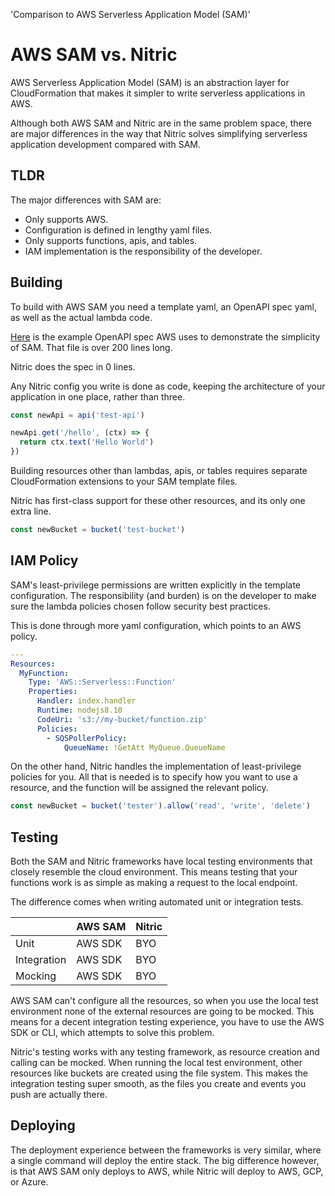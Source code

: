   'Comparison to AWS Serverless Application Model (SAM)'

# AWS SAM vs. Nitric

AWS Serverless Application Model (SAM) is an abstraction layer for CloudFormation that makes it simpler to write serverless applications in AWS.

Although both AWS SAM and Nitric are in the same problem space, there are major differences in the way that Nitric solves simplifying serverless application development compared with SAM.

## TLDR

The major differences with SAM are:

- Only supports AWS.
- Configuration is defined in lengthy yaml files.
- Only supports functions, apis, and tables.
- IAM implementation is the responsibility of the developer.

## Building

To build with AWS SAM you need a template yaml, an OpenAPI spec yaml, as well as the actual lambda code.

[Here](https://docs.aws.amazon.com/apigateway/latest/developerguide/http-api-open-api.html#http-api-import.example) is the example OpenAPI spec AWS uses to demonstrate the simplicity of SAM. That file is over 200 lines long.

Nitric does the spec in 0 lines.

Any Nitric config you write is done as code, keeping the architecture of your application in one place, rather than three.

```typescript
const newApi = api('test-api')

newApi.get('/hello', (ctx) => {
  return ctx.text('Hello World')
})
```

Building resources other than lambdas, apis, or tables requires separate CloudFormation extensions to your SAM template files.

Nitric has first-class support for these other resources, and its only one extra line.

```typescript
const newBucket = bucket('test-bucket')
```

## IAM Policy

SAM's least-privilege permissions are written explicitly in the template configuration. The responsibility (and burden) is on the developer to make sure the lambda policies chosen follow security best practices.

This is done through more yaml configuration, which points to an AWS policy.

```yaml
---
Resources:
  MyFunction:
    Type: 'AWS::Serverless::Function'
    Properties:
      Handler: index.handler
      Runtime: nodejs8.10
      CodeUri: 's3://my-bucket/function.zip'
      Policies:
        - SQSPollerPolicy:
            QueueName: !GetAtt MyQueue.QueueName
```

On the other hand, Nitric handles the implementation of least-privilege policies for you. All that is needed is to specify how you want to use a resource, and the function will be assigned the relevant policy.

```typescript
const newBucket = bucket('tester').allow('read', 'write', 'delete')
```

## Testing

Both the SAM and Nitric frameworks have local testing environments that closely resemble the cloud environment. This means testing that your functions work is as simple as making a request to the local endpoint.

The difference comes when writing automated unit or integration tests.

|             | AWS SAM | Nitric |
| ----------- | ------- | ------ |
| Unit        | AWS SDK | BYO    |
| Integration | AWS SDK | BYO    |
| Mocking     | AWS SDK | BYO    |

AWS SAM can't configure all the resources, so when you use the local test environment none of the external resources are going to be mocked. This means for a decent integration testing experience, you have to use the AWS SDK or CLI, which attempts to solve this problem.

Nitric's testing works with any testing framework, as resource creation and calling can be mocked. When running the local test environment, other resources like buckets are created using the file system. This makes the integration testing super smooth, as the files you create and events you push are actually there.

## Deploying

The deployment experience between the frameworks is very similar, where a single command will deploy the entire stack. The big difference however, is that AWS SAM only deploys to AWS, while Nitric will deploy to AWS, GCP, or Azure.
